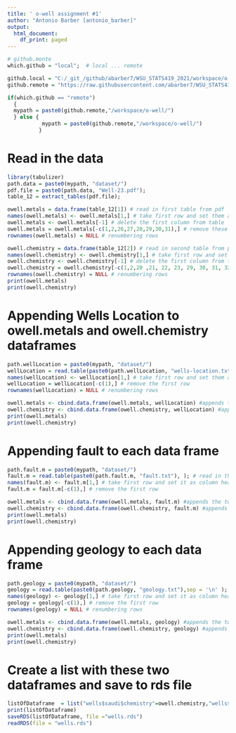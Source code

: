 ```yaml
---
title: ' o-well assignment #1'
author: "Antonio Barber [antonio_barber]"
output:
  html_document:
    df_print: paged
---
```

<style type="text/css">
.main-container {
  max-width: 1800px;
  margin-left: auto;
  margin-right: auto;
}
</style>
```r
# github.monte
which.github = "local";  # local ... remote 

github.local = "C:/_git_/github/abarber7/WSU_STATS419_2021/workspace/o-well";
github.remote = "https://raw.githubusercontent.com/abarber7/WSU_STATS419_2021/main/";

if(which.github == "remote")
  {
  mypath = paste0(github.remote,"/workspace/o-well/")
  } else {
           mypath = paste0(github.remote,"/workspace/o-well/")
          }
```

# Read in the data
```r
library(tabulizer)
path.data = paste0(mypath, "dataset/")
pdf.file = paste0(path.data, "Well-23.pdf");
table_12 = extract_tables(pdf.file);

owell.metals = data.frame(table_12[1]) # read in first table from pdf
names(owell.metals) <- owell.metals[1,] # take first row and set them as column headers
owell.metals <- owell.metals[-1] # delete the first column from table
owell.metals = owell.metals[-c(1,2,26,27,28,29,30,31),] # remove these rows
rownames(owell.metals) = NULL # renumbering rows

owell.chemistry = data.frame(table_12[2]) # read in second table from pdf
names(owell.chemistry) <- owell.chemistry[1,] # take first row and set them as column headers
owell.chemistry <- owell.chemistry[-1] # delete the first column from table
owell.chemistry = owell.chemistry[-c(1,2,20 ,21, 22, 23, 29, 30, 31, 32),] # remove these rows
rownames(owell.chemistry) = NULL # renumbering rows
print(owell.metals)
print(owell.chemistry)
```

# Appending Wells Location to owell.metals and owell.chemistry dataframes
```r
path.wellLocation = paste0(mypath, "dataset/")
wellLocation = read.table(paste0(path.wellLocation, "wells-location.txt"), sep = "|"); # read in the data from wells location txt file
names(wellLocation) <- wellLocation[1,] # take first row and set them as column headers
wellLocation = wellLocation[-c(1),] # remove the first row
rownames(wellLocation) = NULL # renumbering rows

owell.metals <- cbind.data.frame(owell.metals, wellLocation) #appends the two data frames
owell.chemistry <- cbind.data.frame(owell.chemistry, wellLocation) #appends the two data frames
print(owell.metals)
print(owell.chemistry)
```

# Appending fault to each data frame
```r
path.fault.m = paste0(mypath, "dataset/")
fault.m = read.table(paste0(path.fault.m, "fault.txt"), ); # read in the data from wells location txt file
names(fault.m) <- fault.m[1,] # take first row and set it as column headers
fault.m = fault.m[-c(1),] # remove the first row

owell.metals <- cbind.data.frame(owell.metals, fault.m) #appends the two data frames
owell.chemistry <- cbind.data.frame(owell.chemistry, fault.m) #appends the two data frames
print(owell.metals)
print(owell.chemistry)
```

# Appending geology to each data frame
```r
path.geology = paste0(mypath, "dataset/")
geology = read.table(paste0(path.geology, "geology.txt"),sep = '\n' ); # read in the data from wells location txt file
names(geology) <- geology[1,] # take first row and set it as column headers
geology = geology[-c(1),] # remove the first row
rownames(geology) = NULL # renumbering rows

owell.metals <- cbind.data.frame(owell.metals, geology) #appends the two data frames
owell.chemistry <- cbind.data.frame(owell.chemistry, geology) #appends the two data frames
print(owell.metals)
print(owell.chemistry)
```

# Create a list with these two dataframes and save to rds file
```r
listOfDataframe  = list("wells$saudi$chemistry"=owell.chemistry,"wells$saudi$chemistry"=owell.metals)
print(listOfDataframe)
saveRDS(listOfDataframe, file ="wells.rds")
readRDS(file = "wells.rds")
```
